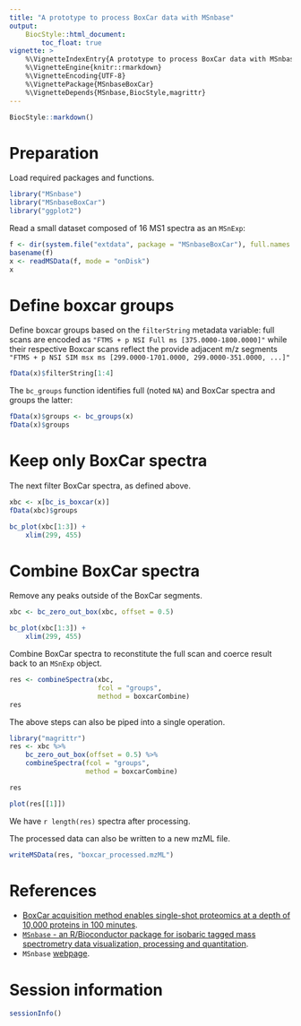 ```yaml
---
title: "A prototype to process BoxCar data with MSnbase"
output:
    BiocStyle::html_document:
        toc_float: true
vignette: >
    %\VignetteIndexEntry{A prototype to process BoxCar data with MSnbase}
    %\VignetteEngine{knitr::rmarkdown}
    %\VignetteEncoding{UTF-8}
    %\VignettePackage{MSnbaseBoxCar}
    %\VignetteDepends{MSnbase,BiocStyle,magrittr}
---
```



```r
BiocStyle::markdown()
```

# Preparation

Load required packages and functions. 

```r
library("MSnbase")
library("MSnbaseBoxCar")
library("ggplot2")
```

Read a small dataset composed of 16 MS1 spectra as an `MSnExp`:

```r
f <- dir(system.file("extdata", package = "MSnbaseBoxCar"), full.names = TRUE)
basename(f)
x <- readMSData(f, mode = "onDisk")
x
```

# Define boxcar groups

Define boxcar groups based on the `filterString` metadata variable:
full scans are encoded as `"FTMS + p NSI Full ms
[375.0000-1800.0000]"` while their respective Boxcar scans reflect the
provide adjacent m/z segments `"FTMS + p NSI SIM msx ms
[299.0000-1701.0000, 299.0000-351.0000, ...]"`


```r
fData(x)$filterString[1:4]
```

The `bc_groups` function identifies full (noted `NA`) and BoxCar
spectra and groups the latter:


```r
fData(x)$groups <- bc_groups(x)
fData(x)$groups
```
# Keep only BoxCar spectra

The next filter BoxCar spectra, as defined above.

```r
xbc <- x[bc_is_boxcar(x)]
fData(xbc)$groups
```

```r
bc_plot(xbc[1:3]) +
    xlim(299, 455)
```

# Combine BoxCar spectra 

Remove any peaks outside of the BoxCar segments.

```r
xbc <- bc_zero_out_box(xbc, offset = 0.5)
```

```r
bc_plot(xbc[1:3]) +
    xlim(299, 455)
```

Combine BoxCar spectra to reconstitute the full scan and coerce result
back to an `MSnExp` object. 

```r
res <- combineSpectra(xbc,
                      fcol = "groups",
                      method = boxcarCombine)
res
```

The above steps can also be piped into a single operation.

```r
library("magrittr")
res <- xbc %>%
    bc_zero_out_box(offset = 0.5) %>%
    combineSpectra(fcol = "groups",
                   method = boxcarCombine)

res
```

```r
plot(res[[1]])
```

We have `r length(res)` spectra after processing.

The processed data can also be written to a new mzML file.

```r
writeMSData(res, "boxcar_processed.mzML")
```

# References

- [BoxCar acquisition method enables single-shot proteomics at a depth
  of 10,000 proteins in 100
  minutes](https://www.nature.com/articles/s41592-018-0003-5).
- [`MSnbase` - an R/Bioconductor package for isobaric tagged mass
  spectrometry data visualization, processing and
  quantitation](https://pubmed.ncbi.nlm.nih.gov/22113085/).
- `MSnbase` [webpage](http://lgatto.github.io/MSnbase/).

# Session information

```r
sessionInfo()
```
